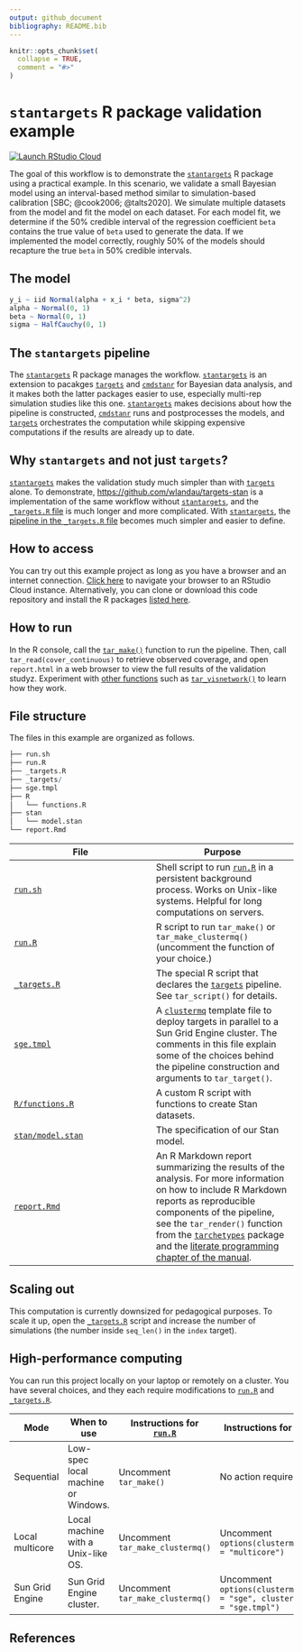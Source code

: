 ```yaml
---
output: github_document
bibliography: README.bib
---
```


```r
knitr::opts_chunk$set(
  collapse = TRUE,
  comment = "#>"
)
```

# `stantargets` R package validation example

[![Launch RStudio
Cloud](https://img.shields.io/badge/RStudio-Cloud-blue)](https://rstudio.cloud/project/2466069)

The goal of this workflow is to demonstrate the [`stantargets`](https://wlandau.github.io/stantargets/) R package using a practical example. In this scenario, we validate a small Bayesian model using an interval-based method similar to simulation-based calibration [SBC; @cook2006; @talts2020]. We simulate multiple datasets from the model and fit the model on each dataset. For each model fit, we determine if the 50% credible interval of the regression coefficient `beta` contains the true value of `beta` used to generate the data. If we implemented the model correctly, roughly 50% of the models should recapture the true `beta` in 50% credible intervals.

## The model

```r
y_i ~ iid Normal(alpha + x_i * beta, sigma^2)
alpha ~ Normal(0, 1)
beta ~ Normal(0, 1)
sigma ~ HalfCauchy(0, 1)
```

## The `stantargets` pipeline

The [`stantargets`](https://wlandau.github.io/stantargets) R package manages the workflow. [`stantargets`](https://wlandau.github.io/stantargets) is an extension to pacakges [`targets`](https://docs.ropensci.org/targets/) and [`cmdstanr`](https://github.com/stan-dev/cmdstanr) for Bayesian data analysis, and it makes both the latter packages easier to use, especially multi-rep simulation studies like this one. [`stantargets`](https://wlandau.github.io/stantargets) makes decisions about how the pipeline is constructed, [`cmdstanr`](https://github.com/stan-dev/cmdstanr) runs and postprocesses the models, and [`targets`](https://docs.ropensci.org/targets/) orchestrates the computation while skipping expensive computations if the results are already up to date.

## Why `stantargets` and not just `targets`?

[`stantargets`](https://wlandau.github.io/stantargets) makes the validation study much simpler than with [`targets`](https://docs.ropensci.org/targets/) alone. To demonstrate, <https://github.com/wlandau/targets-stan> is a implementation of the same workflow without [`stantargets`](https://wlandau.github.io/stantargets), and the [`_targets.R` file](https://github.com/wlandau/targets-stan/blob/main/_targets.R) is much longer and more complicated. With [`stantargets`](https://wlandau.github.io/stantargets), the [pipeline in the `_targets.R` file](https://github.com/wlandau/stantargets-example-validation/blob/main/_targets.R) becomes much simpler and easier to define.

## How to access

You can try out this example project as long as you have a browser and
an internet connection. [Click
here](https://rstudio.cloud/project/2466069) to navigate your browser to
an RStudio Cloud instance. Alternatively, you can clone or download this
code repository and install the R packages [listed
here](https://github.com/wlandau/stantargets-example-validation/blob/main/DESCRIPTION#L25-L41).

## How to run

In the R console, call the [`tar_make()`](https://wlandau.github.io/targets/reference/tar_make.html) function to run the pipeline. Then, call `tar_read(cover_continuous)` to retrieve observed coverage, and open `report.html` in a web browser to view the full results of the validation studyz. Experiment with [other functions](https://wlandau.github.io/targets/reference/index.html) such as [`tar_visnetwork()`](https://wlandau.github.io/targets/reference/tar_visnetwork.html) to learn how they work.

## File structure

The files in this example are organized as follows.

```r
├── run.sh
├── run.R
├── _targets.R
├── _targets/
├── sge.tmpl
├── R
│   └── functions.R
├── stan
│   └── model.stan
└── report.Rmd
```

File | Purpose
---|---
[`run.sh`](https://github.com/wlandau/targets-stan/blob/main/run.sh) | Shell script to run [`run.R`](https://github.com/wlandau/targets-stan/blob/main/run.R) in a persistent background process. Works on Unix-like systems. Helpful for long computations on servers.
[`run.R`](https://github.com/wlandau/targets-stan/blob/main/run.R) | R script to run `tar_make()` or `tar_make_clustermq()` (uncomment the function of your choice.)
[`_targets.R`](https://github.com/wlandau/targets-stan/blob/main/_targets.R) | The special R script that declares the [`targets`](https://github.com/wlandau/targets) pipeline. See `tar_script()` for details.
[`sge.tmpl`](https://github.com/wlandau/targets-stan/blob/main/sge.tmpl) | A [`clustermq`](https://github.com/mschubert/clustermq) template file to deploy targets in parallel to a Sun Grid Engine cluster. The comments in this file explain some of the choices behind the pipeline construction and arguments to `tar_target()`.
[`R/functions.R`](https://github.com/wlandau/targets-stan/blob/main/R/functions.R) | A custom R script with functions to create Stan datasets.
[`stan/model.stan`](https://github.com/wlandau/targets-stan/blob/main/stan/model.stan) | The specification of our Stan model.
[`report.Rmd`](https://github.com/wlandau/targets-stan/blob/main/report.Rmd) | An R Markdown report summarizing the results of the analysis. For more information on how to include R Markdown reports as reproducible components of the pipeline, see the `tar_render()` function from the [`tarchetypes`](https://wlandau.github.io/tarchetypes) package and the [literate programming chapter of the manual](https://wlandau.github.io/targets-manual/files.html#literate-programming).

## Scaling out

This computation is currently downsized for pedagogical purposes. To scale it up, open the [`_targets.R`](https://github.com/wlandau/targets-stan/blob/main/_targets.R) script and increase the number of simulations (the number inside `seq_len()` in the `index` target).

## High-performance computing

You can run this project locally on your laptop or remotely on a cluster. You have several choices, and they each require modifications to [`run.R`](https://github.com/wlandau/targets-stan/blob/main/run.R) and [`_targets.R`](https://github.com/wlandau/targets-stan/blob/main/_targets.R).

Mode | When to use | Instructions for [`run.R`](https://github.com/wlandau/targets-stan/blob/main/run.R) | Instructions for [`_targets.R`](https://github.com/wlandau/targets-stan/blob/main/_targets.R)
---|---|---|---
Sequential | Low-spec local machine or Windows. | Uncomment `tar_make()` | No action required.
Local multicore | Local machine with a Unix-like OS. | Uncomment `tar_make_clustermq()` | Uncomment `options(clustermq.scheduler = "multicore")`
Sun Grid Engine | Sun Grid Engine cluster. | Uncomment `tar_make_clustermq()` | Uncomment `options(clustermq.scheduler = "sge", clustermq.template = "sge.tmpl")`


## References
